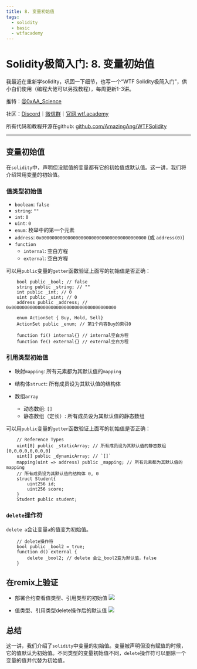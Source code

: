 ```yaml
---
title: 8. 变量初始值
tags:
  - solidity
  - basic
  - wtfacademy
---
```



# Solidity极简入门: 8. 变量初始值

<QuizProgress courseId={SOLIDITY_COURSE_ID} lessonId={SOLIDITY_BASIC_LESSON_ID_8}></QuizProgress>

我最近在重新学solidity，巩固一下细节，也写一个“WTF Solidity极简入门”，供小白们使用（编程大佬可以另找教程），每周更新1-3讲。

推特：[@0xAA_Science](https://twitter.com/0xAA_Science)

社区：[Discord](https://discord.wtf.academy)｜[微信群](https://docs.google.com/forms/d/e/1FAIpQLSe4KGT8Sh6sJ7hedQRuIYirOoZK_85miz3dw7vA1-YjodgJ-A/viewform?usp=sf_link)｜[官网 wtf.academy](https://wtf.academy)

所有代码和教程开源在github: [github.com/AmazingAng/WTFSolidity](https://github.com/AmazingAng/WTFSolidity)

-----

## 变量初始值

在`solidity`中，声明但没赋值的变量都有它的初始值或默认值。这一讲，我们将介绍常用变量的初始值。

### 值类型初始值

- `boolean`: `false`
- `string`: `""`
- `int`: `0`
- `uint`: `0`
- `enum`: 枚举中的第一个元素
- `address`: `0x0000000000000000000000000000000000000000` (或 `address(0)`)
- `function`
    - `internal`: 空白方程
    - `external`: 空白方程

可以用`public`变量的`getter`函数验证上面写的初始值是否正确：
```solidity
    bool public _bool; // false
    string public _string; // ""
    int public _int; // 0
    uint public _uint; // 0
    address public _address; // 0x0000000000000000000000000000000000000000

    enum ActionSet { Buy, Hold, Sell}
    ActionSet public _enum; // 第1个内容Buy的索引0

    function fi() internal{} // internal空白方程 
    function fe() external{} // external空白方程 
```

### 引用类型初始值
- 映射`mapping`: 所有元素都为其默认值的`mapping`

- 结构体`struct`: 所有成员设为其默认值的结构体

- 数组`array`
    - 动态数组: `[]`
    - 静态数组（定长）: 所有成员设为其默认值的静态数组

可以用`public`变量的`getter`函数验证上面写的初始值是否正确：
```solidity
    // Reference Types
    uint[8] public _staticArray; // 所有成员设为其默认值的静态数组[0,0,0,0,0,0,0,0]
    uint[] public _dynamicArray; // `[]`
    mapping(uint => address) public _mapping; // 所有元素都为其默认值的mapping
    // 所有成员设为其默认值的结构体 0, 0
    struct Student{
        uint256 id;
        uint256 score; 
    }
    Student public student;
```

### `delete`操作符
`delete a`会让变量`a`的值变为初始值。
```solidity
    // delete操作符
    bool public _bool2 = true; 
    function d() external {
        delete _bool2; // delete 会让_bool2变为默认值，false
    }
```
## 在remix上验证
- 部署合约查看值类型、引用类型的初始值
![](./img/8-1.png)

- 值类型、引用类型delete操作后的默认值
![](./img/8-2.png)

## 总结
这一讲，我们介绍了`solidity`中变量的初始值。变量被声明但没有赋值的时候，它的值默认为初始值。不同类型的变量初始值不同，`delete`操作符可以删除一个变量的值并代替为初始值。

<QuizForm courseId={SOLIDITY_COURSE_ID} lessonId={SOLIDITY_BASIC_LESSON_ID_8}></QuizForm>
